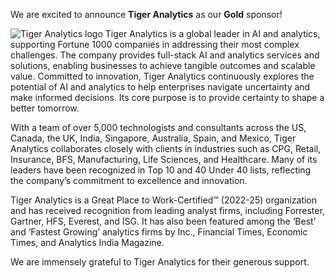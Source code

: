 We are excited to announce **Tiger Analytics** as our **Gold** sponsor!

<img
  src="/images/sponsors/tiger-analytics-black.png"
  alt="Tiger Analytics logo"
  width="full"
  className="dark:bg-gray-100 p-4 rounded"
/>
Tiger Analytics is a global leader in AI and analytics, supporting Fortune 1000
companies in addressing their most complex challenges. The company provides
full-stack AI and analytics services and solutions, enabling businesses to
achieve tangible outcomes and scalable value. Committed to innovation, Tiger
Analytics continuously explores the potential of AI and analytics to help
enterprises navigate uncertainty and make informed decisions. Its core purpose
is to provide certainty to shape a better tomorrow.

With a team of over 5,000 technologists and consultants across the US, Canada, the UK, India, Singapore, Australia, Spain, and Mexico, Tiger Analytics collaborates closely with clients in industries such as CPG, Retail, Insurance, BFS, Manufacturing, Life Sciences, and Healthcare. Many of its leaders have been recognized in Top 10 and 40 Under 40 lists, reflecting the company’s commitment to excellence and innovation.

Tiger Analytics is a Great Place to Work-Certified™ (2022-25) organization and has received recognition from leading analyst firms, including Forrester, Gartner, HFS, Everest, and ISG. It has also been featured among the ‘Best’ and ‘Fastest Growing’ analytics firms by Inc., Financial Times, Economic Times, and Analytics India Magazine.

We are immensely grateful to Tiger Analytics for their generous support.
